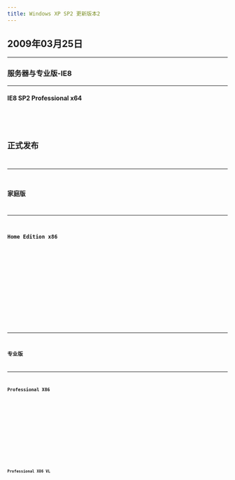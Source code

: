 ```yaml
---
title: Windows XP SP2 更新版本2
---
```


[//]: # (2009年03月25日)


[//]: # (正式发布)


## 2009年03月25日

---

### 服务器与专业版-IE8

---

#### IE8 SP2 Professional x64
<Badge text="IPFS" variant="note" /> <Badge text="64位" variant="success" /> <Badge text="专业" variant="tip" /> <Badge text="中文" variant="caution" /> <Badge text="2009-03-25" variant="danger" />
<Card title="IPFS 下载与详情">
    <CardGrid>
        <LinkCard title="快速下载" href="https://ipfs.winx.run/bafybeih3eloofal5fuaavfgqco35f5pdztclv2nbet2xtu5tjbvy5yjnpm?filename=cn_windows_internet_explorer_8_for_windows_server_2003_sp2_and_windows_xp_professional_x64.exe#quick" />
        <LinkCard title="高级下载" href="https://ipfs.winx.run/bafybeih3eloofal5fuaavfgqco35f5pdztclv2nbet2xtu5tjbvy5yjnpm?filename=cn_windows_internet_explorer_8_for_windows_server_2003_sp2_and_windows_xp_professional_x64.exe" variant="secondary" />
    </CardGrid>
    <Code code={cn_windows_internet_explorer_8_for_windows_server_2003_sp2_and_windows_xp_professional_x64} title="校验信息" wrap={true} />
</Card>

## 正式发布

---

### 家庭版

---

#### Home Edition x86
<Badge text="IPFS" variant="note" /> <Badge text="32位" variant="success" /> <Badge text="零售" variant="tip" /> <Badge text="中文" variant="caution" /> <Badge text="2004-12-17" variant="danger" />
<Card title="IPFS 下载与详情">
    <CardGrid>
        <LinkCard title="快速下载" href="https://ipfs.winx.run/bafybeicry5nabge33ho5izljvfoer5uefrwvv27734jbuuyeyhhgh3q4a4?filename=sc_winxp_home_with_sp2.iso#quick" />
        <LinkCard title="高级下载" href="https://ipfs.winx.run/bafybeicry5nabge33ho5izljvfoer5uefrwvv27734jbuuyeyhhgh3q4a4?filename=sc_winxp_home_with_sp2.iso" variant="secondary" />
    </CardGrid>
    <Code code={sc_winxp_home_with_sp2} title="校验信息" wrap={true} />
</Card>

---

### 专业版

---

#### Professional X86
<Badge text="IPFS" variant="note" /> <Badge text="32位" variant="success" /> <Badge text="专业" variant="tip" /> <Badge text="中文" variant="caution" /> <Badge text="2004-08-26" variant="danger" />
<Card title="IPFS 下载与详情">
    <CardGrid>
        <LinkCard title="快速下载" href="https://ipfs.winx.run/bafybeigdobh4r5d3sbeeqeid645kcqzhb7mw5cixzj5euvehtrymqhvzhu?filename=sc_winxp_pro_with_sp2.iso#quick" />
        <LinkCard title="高级下载" href="https://ipfs.winx.run/bafybeigdobh4r5d3sbeeqeid645kcqzhb7mw5cixzj5euvehtrymqhvzhu?filename=sc_winxp_pro_with_sp2.iso" variant="secondary" />
    </CardGrid>
    <Code code={sc_winxp_pro_with_sp2} title="校验信息" wrap={true} />
</Card>

#### Professional X86 VL
<Badge text="IPFS" variant="note" /> <Badge text="32位" variant="success" /> <Badge text="批量" variant="tip" /> <Badge text="中文" variant="caution" /> <Badge text="2005-05-18" variant="danger" />
<Card title="IPFS 下载与详情">
    <CardGrid>
        <LinkCard title="快速下载" href="https://ipfs.winx.run/bafybeigbmxzpv742ufql3hwnpplb4zl6c2qq5p4dwwacgnqmfum4w36d2m?filename=sc_win_xp_pro_with_sp2_vl.iso#quick" />
        <LinkCard title="高级下载" href="https://ipfs.winx.run/bafybeigbmxzpv742ufql3hwnpplb4zl6c2qq5p4dwwacgnqmfum4w36d2m?filename=sc_win_xp_pro_with_sp2_vl.iso" variant="secondary" />
    </CardGrid>
    <Code code={sc_win_xp_pro_with_sp2_vl} title="校验信息" wrap={true} />
</Card>

